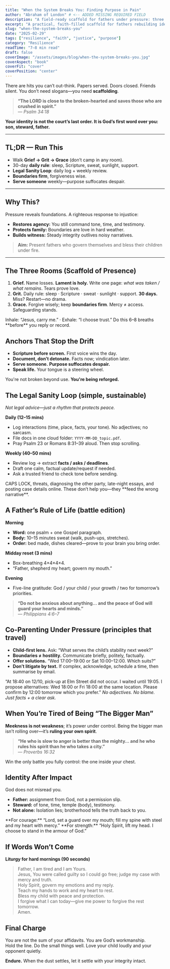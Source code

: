 ```yaml
---
title: "When the System Breaks You: Finding Purpose in Pain"
author: "Abraham of London" # <-- ADDED MISSING REQUIRED FIELD
description: "A field-ready scaffold for fathers under pressure: three rooms (Grief, Grit, Grace), a legal sanity loop, and a father’s rule of life."
excerpt: "A practical, faith-filled scaffold for fathers rebuilding identity, calm, and direction after injustice."
slug: "when-the-system-breaks-you"
date: "2025-02-29"
tags: ["resilience", "faith", "justice", "purpose"]
category: "Resilience"
readTime: "7–8 min read"
draft: false
coverImage: "/assets/images/blog/when-the-system-breaks-you.jpg"
coverAspect: "book"
coverFit: "cover"
coverPosition: "center"
---
```


There are hits you can’t out-think. Papers served. Doors closed. Friends silent. You don’t need slogans—you need **scaffolding**.

> **“The LORD is close to the broken-hearted and saves those who are crushed in spirit.”**  
> — *Psalm 34:18*

**Your identity is not the court’s last order. It is God’s first word over you: son, steward, father.**

---

## TL;DR — Run This
- Walk **Grief → Grit → Grace** (don’t camp in any room).  
- 30-day **daily rule**: sleep, Scripture, sweat, sunlight, support.  
- **Legal Sanity Loop**: daily log + weekly review.  
- **Boundaries firm**, forgiveness wise.  
- **Serve someone** weekly—purpose suffocates despair.

---

## Why This?
Pressure reveals foundations. A righteous response to injustice:

- **Restores agency:** You still command tone, time, and testimony.  
- **Protects family:** Boundaries are love in hard weather.  
- **Builds witness:** Steady integrity outlives noisy narratives.

> **Aim:** Present fathers who govern themselves and bless their children under fire.

---

## The Three Rooms (Scaffold of Presence)
1. **Grief.** Name losses. **Lament is holy.** Write one page: _what was taken / what remains_. Tears prove love.  
2. **Grit.** Daily rule: sleep · Scripture · sweat · sunlight · support. **30 days.** Miss? Restart—no drama.  
3. **Grace.** Forgive wisely; keep **boundaries firm**. Mercy ≠ access. Safeguarding stands.

<Note tone="key" title="Breath prayer (30 seconds)">
  Inhale: “Jesus, carry me.” · Exhale: “I choose trust.”  
  Do this 6–8 breaths **before** you reply or record.
</Note>

<Rule />

## Anchors That Stop the Drift
- **Scripture before screen.** First voice wins the day.  
- **Document, don’t detonate.** Facts now; vindication later.  
- **Serve someone.** **Purpose suffocates despair.**  
- **Speak life.** Your tongue is a steering wheel.

<PullLine subtle>You're not broken beyond use. <strong>You're being reforged.</strong></PullLine>

<Rule />

## The Legal Sanity Loop (simple, sustainable)
_Not legal advice—just a rhythm that protects peace._

**Daily (12–15 mins)**  
- Log interactions (time, place, facts, your tone). No adjectives; no sarcasm.  
- File docs in one cloud folder: `YYYY-MM-DD_topic.pdf`.  
- Pray Psalm 23 or Romans 8:31–39 aloud. Then stop scrolling.

**Weekly (40–50 mins)**  
- Review log → extract **facts / asks / deadlines**.  
- Draft one calm, factual update/request if needed.  
- Ask a trusted friend to check tone before sending.

<Note tone="caution" title="Red flags to avoid">
  CAPS LOCK, threats, diagnosing the other party, late-night essays, and posting case details online.  
  These don’t help you—they **feed the wrong narrative**.
</Note>

<Rule />

## A Father’s Rule of Life (battle edition)
**Morning**  
- **Word:** one psalm + one Gospel paragraph.  
- **Body:** 10–15 minutes sweat (walk, push-ups, stretches).  
- **Order:** bed made, dishes cleared—prove to your brain you bring order.

**Midday reset (3 mins)**  
- Box-breathing 4×4×4×4.  
- “Father, shepherd my heart; govern my mouth.”

**Evening**  
- Five-line gratitude: God / your child / your growth / two for tomorrow’s priorities.

> **“Do not be anxious about anything… and the peace of God will guard your hearts and minds.”**  
> — *Philippians 4:6–7*

<Rule />

## Co-Parenting Under Pressure (principles that travel)
- **Child-first lens.** Ask: “What serves the child’s stability next week?”  
- **Boundaries ≠ hostility.** Communicate briefly, politely, factually.  
- **Offer solutions.** “Wed 17:00–19:00 or Sat 10:00–12:00. Which suits?”  
- **Don’t litigate by text.** If complex, acknowledge, schedule a time, then summarise by email.

<Note tone="info" title="Template: factual note after conflict">
  “At 18:40 on 12/10, pick-up at Elm Street did not occur. I waited until 19:05.  
  I propose alternatives: Wed 18:00 or Fri 18:00 at the same location.  
  Please confirm by 12:00 tomorrow which you prefer.”  
  <em>No adjectives. No blame. Just facts + a clear ask.</em>
</Note>

<Rule />

## When You’re Tired of Being “The Bigger Man”
**Meekness is not weakness**; it’s power under control. Being the bigger man isn’t rolling over—it’s **ruling your own spirit**.

> **“He who is slow to anger is better than the mighty… and he who rules his spirit than he who takes a city.”**  
> — *Proverbs 16:32*

<PullLine>Win the only battle you fully control: the one inside your chest.</PullLine>

<Rule />

## Identity After Impact
God does not misread you.

- **Father:** assignment from God, not a permission slip.  
- **Steward:** of tone, time, temple (body), testimony.  
- **Not alone:** Isolation lies; brotherhood tells the truth back to you.

<Note tone="key" title="Two short prayers">
  **For courage:** “Lord, set a guard over my mouth; fill my spine with steel and my heart with mercy.”  
  **For strength:** “Holy Spirit, lift my head. I choose to stand in the armour of God.”
</Note>

<Rule />

## If Words Won’t Come
**Liturgy for hard mornings (90 seconds)**

> Father, I am tired and I am Yours.  
> Jesus, You were called guilty so I could go free; judge my case with mercy and truth.  
> Holy Spirit, govern my emotions and my reply.  
> Teach my hands to work and my heart to rest.  
> Bless my child with peace and protection.  
> I forgive what I can today—give me power to forgive the rest tomorrow.  
> Amen.

<Rule />

<ResourcesCTA preset="justice" />

<Rule />

## Final Charge
You are not the sum of your affidavits. You are God’s workmanship.  
Hold the line. Do the small things well. Love your child loudly and your opponent quietly.

<PullLine subtle>
  <strong>Endure.</strong> When the dust settles, let it settle with your integrity intact.
</PullLine>
